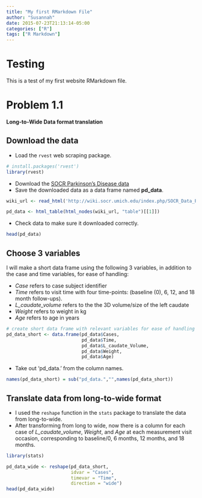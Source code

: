 ```yaml
---
title: "My first RMarkdown File"
author: "Susannah"
date: 2015-07-23T21:13:14-05:00
categories: ["R"]
tags: ["R Markdown"]
---
```

# Testing
This is a test of my first website RMarkdown file. 

# Problem 1.1
**Long-to-Wide Data format translation**

## Download the data 

- Load the `rvest` web scraping package. 
```r
# install.packages('rvest')
library(rvest)
```

- Download the [SOCR Parkinson's Disease data](http://wiki.socr.umich.edu/index.php/SOCR_Data_PD_BiomedBigMetadata)
- Save the downloaded data as a data frame named **pd_data**. 
```r
wiki_url <- read_html('http://wiki.socr.umich.edu/index.php/SOCR_Data_PD_BiomedBigMetadata')

pd_data <- html_table(html_nodes(wiki_url, "table")[[1]])
```

- Check data to make sure it downloaded correctly. 
```r
head(pd_data)
```

## Choose 3 variables

I will make a short data frame using the following 3 variables, in addition to the case and time variables, for ease of handling:

- *Case* refers to case subject identifier 
- *Time* refers to visit time with four time-points: (baseline (0), 6, 12, and 18 month follow-ups).
- *L_caudate_volume* refers to the the 3D volume/size of the left caudate 
- *Weight* refers to weight in kg
- *Age* refers to age in years

```r
# create short data frame with relevant variables for ease of handling
pd_data_short <- data.frame(pd_data$Cases,
                            pd_data$Time,
                            pd_data$L_caudate_Volume, 
                            pd_data$Weight, 
                            pd_data$Age)
```

- Take out 'pd_data.' from the column names.
```r
names(pd_data_short) = sub("pd_data.","",names(pd_data_short))   
```

## Translate data from long-to-wide format

- I used the `reshape` function in the `stats` package to translate the data from long-to-wide. 
- After transforming from long to wide, now there is a column for each case of *L_caudate_volume*, *Weight*, and *Age* at each measurement visit occasion, corresponding to baseline/0, 6 months, 12 months, and 18 months. 

```r
library(stats)

pd_data_wide <- reshape(pd_data_short, 
                        idvar = "Cases", 
                        timevar = "Time", 
                        direction = "wide")
head(pd_data_wide)
```